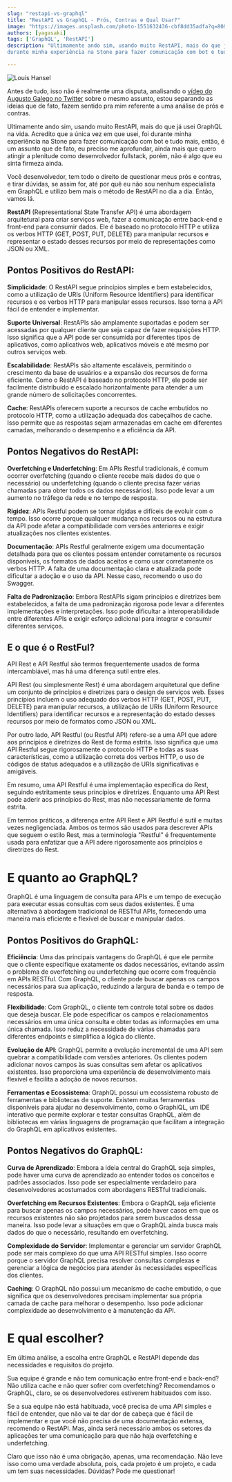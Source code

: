```yaml
---
slug: "restapi-vs-graphql"
title: "RestAPI vs GraphQL - Prós, Contras e Qual Usar?"
image: "https://images.unsplash.com/photo-1551632436-cbf8dd35adfa?q=80&w=2071&auto=format&fit=crop&ixlib=rb-4.0.3&ixid=M3wxMjA3fDB8MHxwaG90by1wYWdlfHx8fGVufDB8fHx8fA%3D%3D"
authors: [yagasaki]
tags: ['GraphQL', 'RestAPI']
description: "Ultimamente ando sim, usando muito RestAPI, mais do que já usei GraphQL na vida. Acredito que a única vez em que usei, foi
durante minha experiência na Stone para fazer comunicação com bot e tudo mais ..."

---
```

![Louis Hansel](https://images.unsplash.com/photo-1551632436-cbf8dd35adfa?q=80&w=2071&auto=format&fit=crop&ixlib=rb-4.0.3&ixid=M3wxMjA3fDB8MHxwaG90by1wYWdlfHx8fGVufDB8fHx8fA%3D%3D)

Antes de tudo, isso não é realmente uma disputa, analisando o [vídeo do Augusto Galego no Twitter](https://twitter.com/RealGalego/status/1729846868316770709) 
sobre o mesmo assunto, estou separando as ideias que de fato, fazem sentido pra mim referente a uma análise de prós e contras. 

Ultimamente ando sim, usando muito RestAPI, mais do que já usei GraphQL na vida. Acredito que a única vez em que usei, foi
durante minha experiência na Stone para fazer comunicação com bot e tudo mais, então, é um assunto que de fato, eu preciso me
aprofundar, ainda mais que quero atingir a plenitude como desenvolvedor fullstack, porém, não é algo que eu sinta firmeza ainda.

Você desenvolvedor, tem todo o direito de questionar meus prós e contras, e tirar dúvidas, se assim for,
até por quê eu não sou nenhum especialista em GraphQL e utilizo bem mais o método de RestAPI no dia a dia. Então, vamos lá. 

**RestAPI** (Representational State Transfer API) é uma abordagem arquitetural para criar serviços web, fazer
a comunicação entre back-end e front-end para consumir dados. Ele é baseado no protocolo HTTP e utiliza os verbos 
HTTP (GET, POST, PUT, DELETE) para manipular recursos e representar o estado desses recursos por meio de
representações como JSON ou XML.

## Pontos Positivos do RestAPI:
**Simplicidade**: O RestAPI segue princípios simples e bem estabelecidos, como a utilização de URIs (Uniform Resource Identifiers)
para identificar recursos e os verbos HTTP para manipular esses recursos. Isso torna a API fácil de entender e implementar.

**Suporte Universal**: RestAPIs são amplamente suportadas e podem ser acessadas por qualquer cliente que seja capaz de fazer
requisições HTTP. Isso significa que a API pode ser consumida por diferentes tipos de aplicativos, como aplicativos web,
aplicativos móveis e até mesmo por outros serviços web.

**Escalabilidade**: RestAPIs são altamente escaláveis, permitindo o crescimento da base de usuários e a expansão dos recursos de
forma eficiente. Como o RestAPI é baseado no protocolo HTTP, ele pode ser facilmente distribuído e escalado horizontalmente para
atender a um grande número de solicitações concorrentes.

**Cache**: RestAPIs oferecem suporte a recursos de cache embutidos no protocolo HTTP, como a utilização adequada dos cabeçalhos de
cache. Isso permite que as respostas sejam armazenadas em cache em diferentes camadas, melhorando o desempenho e a eficiência da
API.

## Pontos Negativos do RestAPI:
**Overfetching e Underfetching**: Em APIs Restful tradicionais, é comum ocorrer overfetching (quando o cliente recebe mais dados
do que o necessário) ou underfetching (quando o cliente precisa fazer várias chamadas para obter todos os dados necessários). Isso
pode levar a um aumento no tráfego da rede e no tempo de resposta.

**Rigidez**: APIs Restful podem se tornar rígidas e difíceis de evoluir com o tempo. Isso ocorre porque qualquer mudança nos
recursos ou na estrutura da API pode afetar a compatibilidade com versões anteriores e exigir atualizações nos clientes
existentes.

**Documentação**: APIs Restful geralmente exigem uma documentação detalhada para que os clientes possam entender corretamente os
recursos disponíveis, os formatos de dados aceitos e como usar corretamente os verbos HTTP. A falta de uma documentação clara e
atualizada pode dificultar a adoção e o uso da API. Nesse caso, recomendo o uso do Swagger.

**Falta de Padronização**: Embora RestAPIs sigam princípios e diretrizes bem estabelecidos, a falta de uma padronização rigorosa
pode levar a diferentes implementações e interpretações. Isso pode dificultar a interoperabilidade entre diferentes APIs e exigir
esforço adicional para integrar e consumir diferentes serviços.

## E o que é o RestFul?
API Rest e API Restful são termos frequentemente usados de forma intercambiável, mas há uma diferença sutil entre eles.

API Rest (ou simplesmente Rest) é uma abordagem arquitetural que define um conjunto de princípios e diretrizes para o design de
serviços web. Esses princípios incluem o uso adequado dos verbos HTTP (GET, POST, PUT, DELETE) para manipular recursos, a
utilização de URIs (Uniform Resource Identifiers) para identificar recursos e a representação do estado desses recursos por meio
de formatos como JSON ou XML.

Por outro lado, API Restful (ou Restful API) refere-se a uma API que adere aos princípios e diretrizes do Rest de forma estrita.
Isso significa que uma API Restful segue rigorosamente o protocolo HTTP e todas as suas características, como a utilização correta
dos verbos HTTP, o uso de códigos de status adequados e a utilização de URIs significativas e amigáveis.

Em resumo, uma API Restful é uma implementação específica do Rest, seguindo estritamente seus princípios e diretrizes. Enquanto
uma API Rest pode aderir aos princípios do Rest, mas não necessariamente de forma estrita.

Em termos práticos, a diferença entre API Rest e API Restful é sutil e muitas vezes negligenciada. Ambos os termos são usados para
descrever APIs que seguem o estilo Rest, mas a terminologia "Restful" é frequentemente usada para enfatizar que a API adere
rigorosamente aos princípios e diretrizes do Rest.

# E quanto ao GraphQL? 
GraphQL é uma linguagem de consulta para APIs e um tempo de execução para executar essas consultas com seus dados existentes. É
uma alternativa à abordagem tradicional de RESTful APIs, fornecendo uma maneira mais eficiente e flexível de buscar e manipular
dados.

## Pontos Positivos do GraphQL:
**Eficiência**: Uma das principais vantagens do GraphQL é que ele permite que o cliente especifique exatamente os dados
necessários, evitando assim o problema de overfetching ou underfetching que ocorre com frequência em APIs RESTful. Com GraphQL, o
cliente pode buscar apenas os campos necessários para sua aplicação, reduzindo a largura de banda e o tempo de resposta.

**Flexibilidade**: Com GraphQL, o cliente tem controle total sobre os dados que deseja buscar. Ele pode especificar os campos e
relacionamentos necessários em uma única consulta e obter todas as informações em uma única chamada. Isso reduz a necessidade de
várias chamadas para diferentes endpoints e simplifica a lógica do cliente.

**Evolução de API**: GraphQL permite a evolução incremental de uma API sem quebrar a compatibilidade com versões anteriores. Os
clientes podem adicionar novos campos às suas consultas sem afetar os aplicativos existentes. Isso proporciona uma experiência de
desenvolvimento mais flexível e facilita a adoção de novos recursos.

**Ferramentas e Ecossistema**: GraphQL possui um ecossistema robusto de ferramentas e bibliotecas de suporte. Existem muitas
ferramentas disponíveis para ajudar no desenvolvimento, como o GraphiQL, um IDE interativo que permite explorar e testar consultas
GraphQL, além de bibliotecas em várias linguagens de programação que facilitam a integração do GraphQL em aplicativos existentes.

## Pontos Negativos do GraphQL:
**Curva de Aprendizado**: Embora a ideia central do GraphQL seja simples, pode haver uma curva de aprendizado ao entender todos os
conceitos e padrões associados. Isso pode ser especialmente verdadeiro para desenvolvedores acostumados com abordagens RESTful
tradicionais.

**Overfetching em Recursos Existentes**: Embora o GraphQL seja eficiente para buscar apenas os campos necessários, pode haver
casos em que os recursos existentes não são projetados para serem buscados dessa maneira. Isso pode levar a situações em que o
GraphQL ainda busca mais dados do que o necessário, resultando em overfetching.

**Complexidade do Servidor**: Implementar e gerenciar um servidor GraphQL pode ser mais complexo do que uma API RESTful simples.
Isso ocorre porque o servidor GraphQL precisa resolver consultas complexas e gerenciar a lógica de negócios para atender às
necessidades específicas dos clientes.

**Caching**: O GraphQL não possui um mecanismo de cache embutido, o que significa que os desenvolvedores precisam implementar sua
própria camada de cache para melhorar o desempenho. Isso pode adicionar complexidade ao desenvolvimento e à manutenção da API.

# E qual escolher?
Em última análise, a escolha entre GraphQL e RestAPI depende das necessidades e requisitos do projeto. 

Sua equipe é grande e não tem comunicação entre front-end e back-end? Não utiliza cache e não quer sofrer
com overfetching? Recomendamos o GraphQL, claro, se os desenvolvedores estiverem habituados com isso.

Se a sua equipe não está habituada, você precisa de uma API simples e fácil de entender, que não vai te dar dor de cabeça
que é fácil de implementar e que você não precisa de uma documentação extensa, recomendo o RestAPI. Mas, ainda
será necessário ambos os setores da aplicações ter uma comunicação para que não haja overfetching e underfetching.

Claro que isso não é uma obrigação, apenas, uma recomendação. Não leve isso como uma verdade absoluta, pois, cada
projeto é um projeto, e cada um tem suas necessidades. Dúvidas? Pode me questionar!